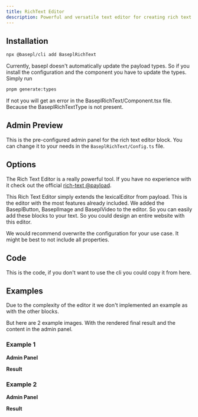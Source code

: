 ```yaml
---
title: RichText Editor
description: Powerful and versatile text editor for creating rich text content.
---
```


## Installation

```bash
npx @basepl/cli add BaseplRichText
```

Currently, basepl doesn't automatically update the payload types. So if you install the configuration and the component you have to update the types.\
Simply run

```bash
pnpm generate:types
```

If not you will get an error in the BaseplRichText/Component.tsx file. Because the BaseplRichTextType is not present.

## Admin Preview

This is the pre-configured admin panel for the rich text editor block.
You can change it to your needs in the `BaseplRichText/Config.ts` file.

<DocsImage
  imagePath="richtext-admin-layout1.png"
  alt="Layout options for the rich text editor block in the admin panel."
/>

<DocsImage
  imagePath="richtext-admin-layout2.png"
  alt="Layout options for the rich text editor block in the admin panel with opened element list."
/>

## Options

The Rich Text Editor is a really powerful tool. If you have no experience with it check out the official [rich-text @payload](https://payloadcms.com/docs/fields/rich-text).

This Rich Text Editor simply extends the lexicalEditor from payload. This is the editor with the most features already included. We added the BaseplButton, BaseplImage and BaseplVideo to the editor. So you can easily add these blocks to your text.
So you could design an entire website with this editor.

We would recommend overwrite the configuration for your use case. It might be best to not include all properties.

## Code

This is the code, if you don't want to use the cli you could copy it from here.

<BlockPreview
  name="BaseplRichText"
  description="A powerful and versatile text editor for creating rich text content."
/>

## Examples

Due to the complexity of the editor it we don't implemented an example as with the other blocks.

But here are 2 example images. With the rendered final result and the content in the admin panel.

### Example 1

**Admin Panel**

<DocsImage
  imagePath="richtext-example-admin1.png"
  alt="Example of a rich text editor block in the admin panel."
/>

**Result**

<DocsImage
  imagePath="richtext-example-result1.png"
  alt="Example of a rich text editor block in the admin panel."
/>

### Example 2

**Admin Panel**

<DocsImage
  imagePath="richtext-example-admin2.png"
  alt="Example of a rich text editor block in the admin panel."
/>

**Result**

<DocsImage
  imagePath="richtext-example-result2.png"
  alt="Example of a rich text editor block in the admin panel."
/>
